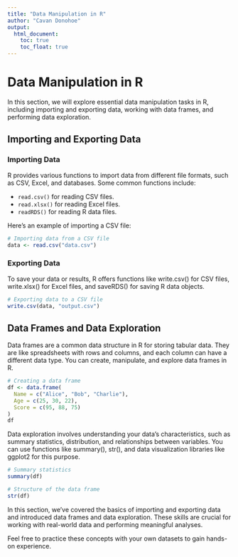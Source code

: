 ```yaml
---
title: "Data Manipulation in R"
author: "Cavan Donohoe"
output:
  html_document:
    toc: true
    toc_float: true
---
```


# Data Manipulation in R

In this section, we will explore essential data manipulation tasks in R, including importing and exporting data, working with data frames, and performing data exploration.

## Importing and Exporting Data

### Importing Data

R provides various functions to import data from different file formats, such as CSV, Excel, and databases. Some common functions include:

- `read.csv()` for reading CSV files.
- `read.xlsx()` for reading Excel files.
- `readRDS()` for reading R data files.

Here's an example of importing a CSV file:

```R
# Importing data from a CSV file
data <- read.csv("data.csv")
```

### Exporting Data
To save your data or results, R offers functions like write.csv() for CSV files, write.xlsx() for Excel files, and saveRDS() for saving R data objects.

```R
# Exporting data to a CSV file
write.csv(data, "output.csv")
```

## Data Frames and Data Exploration
Data frames are a common data structure in R for storing tabular data. They are like spreadsheets with rows and columns, and each column can have a different data type. You can create, manipulate, and explore data frames in R.

```r
# Creating a data frame
df <- data.frame(
  Name = c("Alice", "Bob", "Charlie"),
  Age = c(25, 30, 22),
  Score = c(95, 88, 75)
)
df
```


Data exploration involves understanding your data's characteristics, such as summary statistics, distribution, and relationships between variables. You can use functions like summary(), str(), and data visualization libraries like ggplot2 for this purpose.


```r
# Summary statistics
summary(df)

# Structure of the data frame
str(df)
```

In this section, we've covered the basics of importing and exporting data and introduced data frames and data exploration. These skills are crucial for working with real-world data and performing meaningful analyses.

Feel free to practice these concepts with your own datasets to gain hands-on experience.

